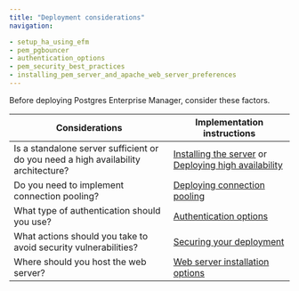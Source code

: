 ```yaml
---
title: "Deployment considerations"
navigation:

- setup_ha_using_efm
- pem_pgbouncer
- authentication_options
- pem_security_best_practices
- installing_pem_server_and_apache_web_server_preferences
---
```


Before deploying Postgres Enterprise Manager, consider these factors. 

| Considerations                                                                     | Implementation instructions                                                                                                                         |
| ---------------------------------------------------------------------------------- | --------------------------------------------------------------------------------------------------------------------------------------------------- |
| Is a standalone server sufficient or do you need a high availability architecture? | [Installing the server](../installing/) or [Deploying high availability](ha_pem/) |
| Do you need to implement connection pooling?                                       | [Deploying connection pooling](pem_pgbouncer/)                                                                    |
| What type of authentication should you use?                                                | [Authentication options](authentication_options/)                                                                 |
| What actions should you take to avoid security vulnerabilities?                    | [Securing your deployment](pem_security_best_practices/)                                                          |
| Where should you host the web server?                                                      | [Web server installation options](installing_pem_server_and_apache_web_server_preferences)    |
